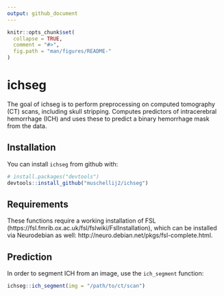 ```yaml
---
output: github_document
---
```


<!-- README.md is generated from README.Rmd. Please edit that file -->

```r
knitr::opts_chunk$set(
  collapse = TRUE,
  comment = "#>",
  fig.path = "man/figures/README-"
)
```
# ichseg

The goal of ichseg is to perform preprocessing on computed tomography (CT) scans, including skull stripping. Computes predictors of intracerebral hemorrhage (ICH) and uses these to predict a binary hemorrhage mask from the data.

## Installation

You can install `ichseg` from github with:

```r
# install.packages("devtools")
devtools::install_github("muschellij2/ichseg")
```


## Requirements

These functions require a working installation of FSL (https://fsl.fmrib.ox.ac.uk/fsl/fslwiki/FslInstallation), which can be installed via Neurodebian as well: http://neuro.debian.net/pkgs/fsl-complete.html.  

## Prediction

In order to segment ICH from an image, use the `ich_segment` function:

```r
ichseg::ich_segment(img = "/path/to/ct/scan")
```

